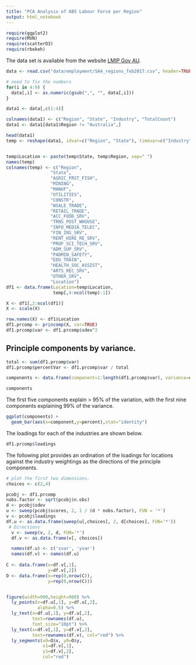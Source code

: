 ```yaml
---
title: "PCA Analysis of ABS Labour Force per Region"
output: html_notebook
---
```


```r
require(ggplot2)
require(MVN)
require(scatterD3)
require(rbokeh)
```

The data set is available from the website [LMIP Gov AU](http://lmip.gov.au/default.aspx?LMIP/Downloads/ABSLabourForceRegion). 

```r

data <- read.csv("data/employment/SA4_regions_feb2017.csv", header=TRUE)

# need to fix the numbers
for(i in 4:9) {
  data[,i] <- as.numeric(gsub(",", "", data[,i]))
}

data1 <- data[,c(1:4)]

colnames(data1) <- c("Region", "State", "Industry", "TotalCount")
data1 <- data1[data1$Region != "Australia",]

head(data1)
temp <- reshape(data1, idvar=c("Region", "State"), timevar=c("Industry"), direction="wide")


temp$Location <- paste(temp$State, temp$Region, sep=" ")
names(temp)
colnames(temp) <- c("Region", 
                 "State",
                 "AGRIC_FRST_FISH", 
                 "MINING",
                 "MANUF",
                 "UTILITIES",
                 "CONSTR",
                 "WSALE_TRADE",
                 "RETAIL_TRADE",
                 "ACC_FOOD_SRV",
                 "TRNS_POST_WHOUSE",
                 "INFO_MEDIA_TELEC",
                 "FIN_INS_SRV",
                 "RENT_HIRE_RE_SRV",
                 "PROF_SCI_TECH_SRV",
                 "ADM_SUP_SRV",
                 "PADMIN_SAFETY",
                 "EDU_TRAIN",
                 "HEALTH_SOC_ASSIST",
                 "ARTS_REC_SRV",
                 "OTHER_SRV",
                 "Location")
df1 <- data.frame(Location=temp$Location,
                  temp[,4:ncol(temp)-1])

X <- df1[,2:ncol(df1)]
X <- scale(X)

row.names(X) <- df1$Location
df1.prcomp <- princomp(X, cor=TRUE)
df1.prcomp$var <- df1.prcomp$sdev^2
```

## Principle components by variance.

```r
total <- sum(df1.prcomp$var)
df1.prcomp$percentVar <- df1.prcomp$var / total

components <- data.frame(component=1:length(df1.prcomp$var), variance=df1.prcomp$var, percent=round(df1.prcomp$percentVar, 4), cumulativePercent=round(cumsum(df1.prcomp$percentVar),4))

components
```

The first five components explain > 95% of the variation, with the first nine components explaining 99% of the variance.

```r
ggplot(components) +
  geom_bar(aes(x=component,y=percent),stat="identity")
```

The loadings for each of the industries are shown below.

```r
df1.prcomp$loadings
```
The following plot provides an ordination of the loadings for locations against the industry weightings as the directions of
the principle components.

```r

# plot the first two dimensions.
choices <- c(2,4)

pcobj <- df1.prcomp
nobs.factor <- sqrt(pcobj$n.obs)
d <- pcobj$sdev
u <- sweep(pcobj$scores, 2, 1 / (d * nobs.factor), FUN = '*')
v <- pcobj$loadings
df.u <- as.data.frame(sweep(u[,choices], 2, d[choices], FUN='*'))
 # Directions
  v <- sweep(v, 2, d, FUN='*')
  df.v <- as.data.frame(v[, choices])

  names(df.u) <- c('xvar', 'yvar')
  names(df.v) <- names(df.u)
 
C <- data.frame(x=df.v[,1],
                y=df.v[,2])
O <- data.frame(x=rep(0,nrow(C)),
                y=rep(0,nrow(C)))


figure(width=900,height=900) %>%
  ly_points(x=df.u[,1], y=df.u[,2],
            alpha=0.5) %>%
  ly_text(x=df.u[,1], y=df.u[,2],
          text=rownames(df.u),
          font_size="10pt") %>%
  ly_text(x=df.v[,1], y=df.v[,2],
          text=rownames(df.v), col="red") %>%
  ly_segments(x0=O$x, y0=O$y,
              x1=df.v[,1],
              y1=df.v[,2],
              col="red")
```
